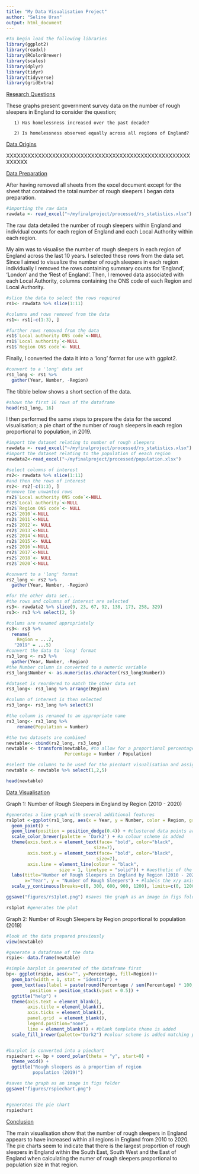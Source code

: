 ```yaml
---
title: "My Data Visualisation Project"
author: "Seline Uran"
output: html_document
---
```

```r
#To begin load the following libraries
library(ggplot2)
library(readxl)
library(RColorBrewer)
library(scales)
library(dplyr)
library(tidyr)
library(tidyverse)
library(gridExtra)
```

<span style="text-decoration:underline">Research Questions</span>

These graphs present government survey data on the number of rough sleepers in England to consider the question; 

       1) Has homelessness increased over the past decade? 

       2) Is homelessness observed equally across all regions of England? 

<span style="text-decoration:underline">Data Origins</span>

XXXXXXXXXXXXXXXXXXXXXXXXXXXXXXXXXXXXXXXXXXXXXXXXXXXXXXXXXX

<span style="text-decoration:underline">Data Preparation</span>

After having removed all sheets from the excel document except for the sheet that contained the total number of rough sleepers I began data preparation. 

```r
#importing the raw data
rawdata <- read_excel("~/myfinalproject/processed/rs_statistics.xlsx")
```

The raw data detailed the number of rough sleepers within England and individual counts for each region of England and each Local Authority within each region. 

My aim was to visualise the number of rough sleepers in each region of England across the last 10 years. I selected these rows from the data set. Since I aimed to visualize the number of rough sleepers in each region individually I removed the rows containing summary counts for 'England', 'London' and the 'Rest of England'. Then, I removed data associated with each Local Authority, columns containing the ONS code of each Region and Local Authority. 

```r
#slice the data to select the rows required
rs1<- rawdata %>% slice(1:11)

#columns and rows removed from the data
rs1<- rs1[-c(1:3), ]

#further rows removed from the data
rs1$`Local authority ONS code`<-NULL
rs1$`Local authority`<-NULL
rs1$`Region ONS code`<- NULL
```

Finally, I converted the data it into a 'long' format for use with ggplot2.

```r
#convert to a 'long' data set
rs1_long <- rs1 %>% 
  gather(Year, Number, -Region)
```

The tibble below shows a short section of the data. 

```r
#shows the first 16 rows of the dataframe
head(rs1_long, 16)
```

I then performed the same steps to prepare the data for the second visualisation; a pie chart of the number of rough sleepers in each region proportional to population, in 2019. 

```r
#import the dataset relating to number of rough sleepers
rawdata <- read_excel("~/myfinalproject/processed/rs_statistics.xlsx")
#import the dataset relating to the population of eeach region
rawdata2<-read_excel("~/myfinalproject/processed/population.xlsx") 

#select columns of interest
rs2<- rawdata %>% slice(1:11)
#and then the rows of interest
rs2<- rs2[-c(1:3), ]
#remove the unwanted rows
rs2$`Local authority ONS code`<-NULL
rs2$`Local authority`<-NULL
rs2$`Region ONS code`<- NULL
rs2$`2010`<-NULL
rs2$`2011`<-NULL
rs2$`2012`<- NULL
rs2$`2013`<-NULL
rs2$`2014`<-NULL
rs2$`2015`<- NULL
rs2$`2016`<-NULL
rs2$`2017`<-NULL
rs2$`2018`<- NULL
rs2$`2020`<-NULL

#convert to a 'long' format
rs2_long <- rs2 %>% 
  gather(Year, Number, -Region)

#for the other data set...
#the rows and columns of interest are selected
rs3<- rawdata2 %>% slice(9, 23, 67, 92, 138, 173, 258, 329)
rs3<- rs3 %>% select(2, 5)

#colums are renamed appropriately
rs3<- rs3 %>% 
  rename(
    Region = ...2,
   "2019" = ...5)
#convert the data to 'long' format
rs3_long <- rs3 %>% 
  gather(Year, Number, -Region)
#the Number column is converted to a numeric variable
rs3_long$Number <- as.numeric(as.character(rs3_long$Number))

#dataset is reordered to match the other data set
rs3_long<- rs3_long %>% arrange(Region)

#column of interest is then selected
rs3_long<- rs3_long %>% select(3)

#the column is renamed to an appropriate name
rs3_long<- rs3_long %>%
    rename(Population = Number)

#the two datasets are combined
newtable<- cbind(rs2_long, rs3_long)
newtable <- transform(newtable, #to allow for a proportional percentage to be calculated
                      Percentage = Number / Population) 

#select the columns to be used for the piechart visualisation and assign to a new variable
newtable <- newtable %>% select(1,2,5)

head(newtable)
```

<span style="text-decoration:underline">Data Visualisation</span> 

Graph 1: Number of Rough Sleepers in England by Region (2010 - 2020)

```r
#generates a line graph with several additional features
rs1plot <-ggplot(rs1_long, aes(x = Year, y = Number, color = Region, group = Region)) +
  geom_point() +
  geom_line(position = position_dodge(0.4)) + #clustered data points are distributed
  scale_color_brewer(palette = 'Dark2') + #a colour scheme is added
  theme(axis.text.x = element_text(face= "bold", color="black", 
                                 size=7),
        axis.text.y = element_text(face= "bold", color="black", 
                                  size=7),
        axis.line = element_line(colour = "black", 
                    size = 1, linetype = "solid")) + #aesthetic of the x/y axis
  labs(title="Number of Rough Sleepers in England by Region (2010 - 2020)",
       x="Year", y = "Number of Rough Sleepers") + #labels the x/y axis and title for plot
  scale_y_continuous(breaks=c(0, 300, 600, 900, 1200), limits=c(0, 1200)) #adjust the scale

ggsave("figures/rs1plot.png") #saves the graph as an image in figs folder
```

```r
rs1plot #generates the plot
```


Graph 2: Number of Rough Sleepers by Region proportional to population (2019) 

``` r
#look at the data prepared previously
view(newtable)

#generate a dataframe of the data
rspie<- data.frame(newtable)

#simple barplot is generated of the dataframe first
bp<- ggplot(rspie, aes(x="", y=Percentage, fill=Region))+
  geom_bar(width = 1, stat = "identity") + 
  geom_text(aes(label = paste(round(Percentage / sum(Percentage) * 100, 1), "%"), x = 1.7),
         position = position_stack(vjust = 0.5)) +
  ggtitle("help") +
  theme(axis.text = element_blank(),
        axis.title = element_blank(),
        axis.ticks = element_blank(),
        panel.grid  = element_blank(),
        legend.position="none",
        line = element_blank()) + #blank template theme is added
  scale_fill_brewer(palette="Dark2") #colour scheme is added matching plot above


#barplot is converted into a piechart
rspiechart <- bp + coord_polar(theta = "y", start=0) +
  theme_void() +
  ggtitle("Rough sleepers as a proportion of region
          population (2019)")

#saves the graph as an image in figs folder
ggsave("figures/rspiechart.png")


#generates the pie chart
rspiechart
```


<span style="text-decoration:underline">Conclusion</span>

The main visualisation show that the number of rough sleepers in England appears to have increased within all regions in England from 2010 to 2020. The pie charts seem to indicate that there is the largest proportion of rough sleepers in England within the South East, South West and the East of England when calculating the numer of rough sleepers proportional to population size in that region. 
